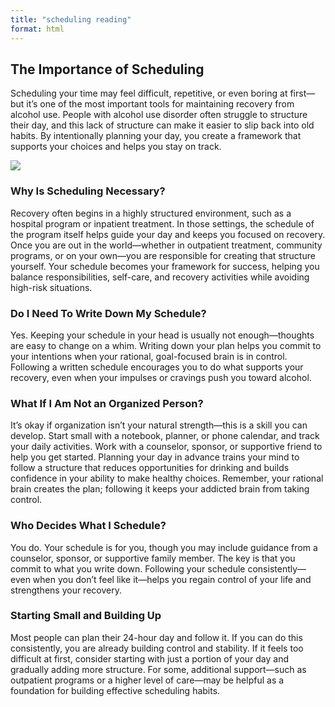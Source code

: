 ```yaml
---
title: "scheduling reading"
format: html
---
```


## The Importance of Scheduling

Scheduling your time may feel difficult, repetitive, or even boring at first—but it’s one of the most important tools for maintaining recovery from alcohol use. People with alcohol use disorder often struggle to structure their day, and this lack of structure can make it easier to slip back into old habits. By intentionally planning your day, you create a framework that supports your choices and helps you stay on track.

![](https://github.com/jjcurtin/aud_support/blob/main/modules/images/scheduling_reading.png?raw=true){fig-align="center"}

### Why Is Scheduling Necessary?

Recovery often begins in a highly structured environment, such as a hospital program or inpatient treatment. In those settings, the schedule of the program itself helps guide your day and keeps you focused on recovery. Once you are out in the world—whether in outpatient treatment, community programs, or on your own—you are responsible for creating that structure yourself. Your schedule becomes your framework for success, helping you balance responsibilities, self-care, and recovery activities while avoiding high-risk situations.

### Do I Need To Write Down My Schedule?

Yes. Keeping your schedule in your head is usually not enough—thoughts are easy to change on a whim. Writing down your plan helps you commit to your intentions when your rational, goal-focused brain is in control. Following a written schedule encourages you to do what supports your recovery, even when your impulses or cravings push you toward alcohol.

### What If I Am Not an Organized Person?

It’s okay if organization isn’t your natural strength—this is a skill you can develop. Start small with a notebook, planner, or phone calendar, and track your daily activities. Work with a counselor, sponsor, or supportive friend to help you get started. Planning your day in advance trains your mind to follow a structure that reduces opportunities for drinking and builds confidence in your ability to make healthy choices. Remember, your rational brain creates the plan; following it keeps your addicted brain from taking control.

### Who Decides What I Schedule?

You do. Your schedule is for you, though you may include guidance from a counselor, sponsor, or supportive family member. The key is that you commit to what you write down. Following your schedule consistently—even when you don’t feel like it—helps you regain control of your life and strengthens your recovery.

### Starting Small and Building Up

Most people can plan their 24-hour day and follow it. If you can do this consistently, you are already building control and stability. If it feels too difficult at first, consider starting with just a portion of your day and gradually adding more structure. For some, additional support—such as outpatient programs or a higher level of care—may be helpful as a foundation for building effective scheduling habits.
